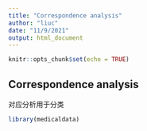 ```yaml
---
title: "Correspondence analysis"
author: "liuc"
date: "11/9/2021"
output: html_document
---
```


```r
knitr::opts_chunk$set(echo = TRUE)
```

## Correspondence analysis

对应分析用于分类

```r
library(medicaldata)
```

